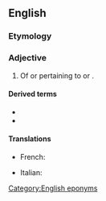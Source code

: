==English==

===Etymology===
{{suffix|en|Pliny|an}}

===Adjective===
{{en-adj|-}}

# Of or pertaining to {{w|Pliny the Younger}} or {{w|Pliny the Elder}}.

====Derived terms====
* {{l|en|Plinian eruption}}
* {{l|en|ultraplinian}}

====Translations====
{{trans-top|of or pertaining to Pliny the Younger or Pliny the Elder}}
* French: {{t+|fr|plinien}}
{{trans-mid}}
* Italian: {{t|it|pliniano}}
{{trans-bottom}}

[[Category:English eponyms]]